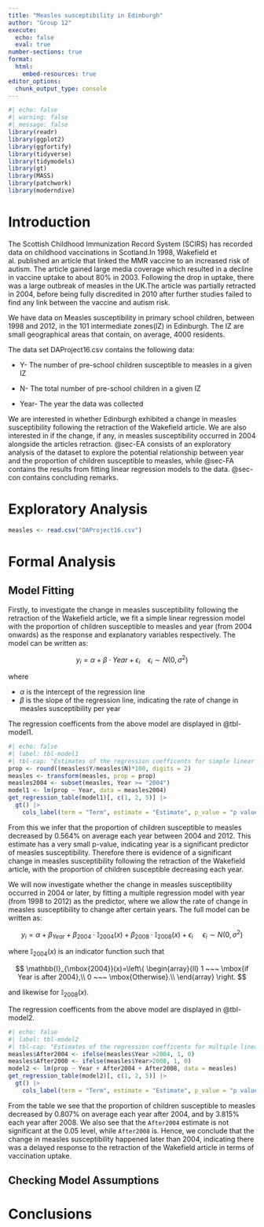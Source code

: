 ---
title: "Measles susceptibility in Edinburgh"
author: "Group 12"
execute: 
  echo: false
  eval: true
number-sections: true
format:
  html:
    embed-resources: true
editor_options: 
  chunk_output_type: console
---

```{r}
#| echo: false
#| warning: false
#| message: false
library(readr)
library(ggplot2)
library(ggfortify)
library(tidyverse)
library(tidymodels)
library(gt)
library(MASS)
library(patchwork)
library(moderndive)
```

# Introduction {#sec-intro}

The Scottish Childhood Immunization Record System (SCIRS) has recorded data on childhood vaccinations in Scotland.In 1998, Wakefield et al. published an article that linked the MMR vaccine to an increased risk of autism. The article gained large media coverage which resulted in a decline in vaccine uptake to about 80% in 2003. Following the drop in uptake, there was a large outbreak of measles in the UK.The article was partially retracted in 2004, before being fully discredited in 2010 after further studies failed to find any link between the vaccine and autism risk.

We have data on Measles susceptibility in primary school children, between 1998 and 2012, in the 101 intermediate zones(IZ) in Edinburgh. The IZ are small geographical areas that contain, on average, 4000 residents.

The data set DAProject16.csv contains the following data:

-   Y- The number of pre-school children susceptible to measles in a given IZ

-   N- The total number of pre-school children in a given IZ

-   Year- The year the data was collected

We are interested in whether Edinburgh exhibited a change in measles susceptibility following the retraction of the Wakefield article. We are also interested in if the change, if any, in measles susceptibility occurred in 2004 alongside the articles retraction. @sec-EA consists of an exploratory analysis of the dataset to explore the potential relationship between year and the proportion of children susceptible to measles, while @sec-FA contains the results from fitting linear regression models to the data. @sec-con contains concluding remarks.


# Exploratory Analysis {#sec-EA}

```{r}
measles <- read.csv("DAProject16.csv")
```

# Formal Analysis {#sec-FA}

## Model Fitting

Firstly, to investigate the change in measles susceptibility following the retraction of the Wakefield article, we fit a simple linear regression model with the proportion of children susceptible to measles and year (from 2004 onwards) as the response and explanatory variables respectively. The model can be written as:

$$
y_i = \alpha + \beta \cdot Year +\epsilon_i ~~~~ \epsilon_i \sim N(0, \sigma^2)
$$

where

-   $\alpha$ is the intercept of the regression line
-   $\beta$ is the slope of the regression line, indicating the rate of change in measles susceptibility per year

The regression coefficents from the above model are displayed in @tbl-model1.

```{r}
#| echo: false
#| label: tbl-model1
#| tbl-cap: "Estimates of the regression coefficents for simple linear model"
prop <- round((measles$Y/measles$N)*100, digits = 2)
measles <- transform(measles, prop = prop)
measles2004 <- subset(measles, Year >= "2004")
model1 <- lm(prop ~ Year, data = measles2004)
get_regression_table(model1)[, c(1, 2, 5)] |>
  gt() |>
    cols_label(term = "Term", estimate = "Estimate", p_value = "p value")
```

From this we infer that the proportion of children susceptible to measles decreased by 0.564% on average each year between 2004 and 2012. This estimate has a very small p-value, indicating year is a significant predictor of measles susceptibility. Therefore there is evidence of a significant change in measles susceptibility following the retraction of the Wakefield article, with the proportion of children susceptible decreasing each year.

We will now investigate whether the change in measles susceptibility occurred in 2004 or later, by fitting a multiple regression model with year (from 1998 to 2012) as the predictor, where we allow the rate of change in measles susceptibility to change after certain years. The full model can be written as:

$$
y_i = \alpha + \beta_{Year} +\beta_{2004} \cdot \mathbb{I}_{\mbox{2004}}(x) + \beta_{2008} \cdot \mathbb{I}_{\mbox{2008}}(x) + \epsilon_i ~~~~~ \epsilon_i \sim N(0, \sigma^2)
$$

where $\mathbb{I}_{\mbox{2004}}(x)$ is an indicator function such that

$$
\mathbb{I}_{\mbox{2004}}(x)=\left\{
                \begin{array}{ll}
                  1 ~~~ \mbox{if Year is after 2004},\\
                  0 ~~~ \mbox{Otherwise}.\\
                \end{array}
              \right.
$$

and likewise for $\mathbb{I}_{\mbox{2008}}(x)$.

The regression coefficents from the above model are displayed in @tbl-model2.

```{r}
#| echo: false
#| label: tbl-model2
#| tbl-cap: "Estimates of the regression coefficents for multiple linear model"
measles$After2004 <- ifelse(measles$Year >2004, 1, 0)
measles$After2008 <- ifelse(measles$Year>2008, 1, 0)
model2 <- lm(prop ~ Year + After2004 + After2008, data = measles)
get_regression_table(model2)[, c(1, 2, 5)] |>
  gt() |>
    cols_label(term = "Term", estimate = "Estimate", p_value = "p value")
```

From the table we see that the proportion of children susceptible to measles decreased by 0.807% on average each year after 2004, and by 3.815% each year after 2008. We also see that the `After2004` estimate is not significant at the 0.05 level, while `After2008` is. Hence, we conclude that the change in measles susceptibility happened later than 2004, indicating there was a delayed response to the retraction of the Wakefield article in terms of vaccination uptake.

## Checking Model Assumptions

# Conclusions {#sec-con}
